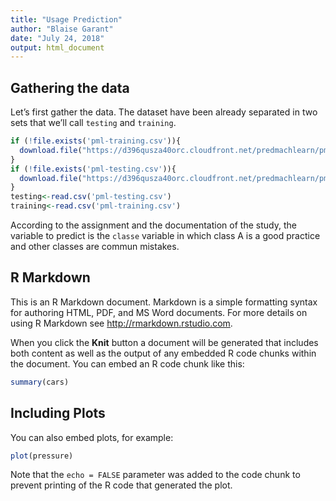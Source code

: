 ```yaml
---
title: "Usage Prediction"
author: "Blaise Garant"
date: "July 24, 2018"
output: html_document
---
```



## Gathering the data

Let's first gather the data. The dataset have been already separated in two sets that we'll call `testing` and `training`. 
```r
if (!file.exists('pml-training.csv')){
  download.file("https://d396qusza40orc.cloudfront.net/predmachlearn/pml-training.csv", 'pml-training.csv')
}
if (!file.exists('pml-testing.csv')){
  download.file("https://d396qusza40orc.cloudfront.net/predmachlearn/pml-testing.csv", 'pml-testing.csv')
}
testing<-read.csv('pml-testing.csv')
training<-read.csv('pml-training.csv')
```

According to the assignment and the documentation of the study, the variable to predict is the `classe` variable in which class A is a good practice and other classes are commun mistakes.

## R Markdown

This is an R Markdown document. Markdown is a simple formatting syntax for authoring HTML, PDF, and MS Word documents. For more details on using R Markdown see <http://rmarkdown.rstudio.com>.

When you click the **Knit** button a document will be generated that includes both content as well as the output of any embedded R code chunks within the document. You can embed an R code chunk like this:

```r
summary(cars)
```

## Including Plots

You can also embed plots, for example:

```r
plot(pressure)
```

Note that the `echo = FALSE` parameter was added to the code chunk to prevent printing of the R code that generated the plot.
